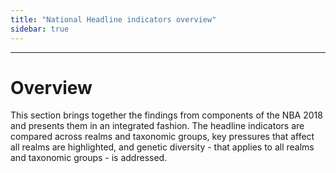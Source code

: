 ```yaml
---
title: "National Headline indicators overview"
sidebar: true
---
```


-----------------------------------------------

# Overview

This section brings together the findings from components of the NBA 2018 and presents them in an integrated fashion. The headline indicators are compared across realms and taxonomic groups, key pressures that affect all realms are highlighted, and genetic diversity - that applies to all realms and taxonomic groups - is addressed.
